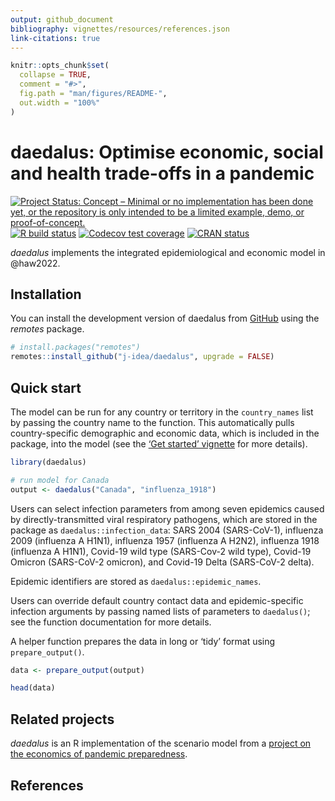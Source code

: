 ```yaml
---
output: github_document
bibliography: vignettes/resources/references.json
link-citations: true
---
```


<!-- README.md is generated from README.Rmd. Please edit that file -->

```r
knitr::opts_chunk$set(
  collapse = TRUE,
  comment = "#>",
  fig.path = "man/figures/README-",
  out.width = "100%"
)
```

# daedalus: Optimise economic, social and health trade-offs in a pandemic

<!-- badges: start -->
[![Project Status: Concept – Minimal or no implementation has been done yet, or the repository is only intended to be a limited example, demo, or proof-of-concept.](https://www.repostatus.org/badges/latest/concept.svg)](https://www.repostatus.org/#concept)
[![R build status](https://github.com/j-idea/daedalus/workflows/R-CMD-check/badge.svg)](https://github.com/j-idea/daedalus/actions/workflows/R-CMD-check.yaml)
[![Codecov test coverage](https://codecov.io/gh/j-idea/daedalus/branch/main/graph/badge.svg)](https://app.codecov.io/gh/j-idea/daedalus?branch=main)
[![CRAN status](https://www.r-pkg.org/badges/version/daedalus)](https://CRAN.R-project.org/package=daedalus)
<!-- badges: end -->

_daedalus_ implements the integrated epidemiological and economic model in @haw2022.

## Installation

You can install the development version of daedalus from [GitHub](https://github.com/) using the _remotes_ package.

``` r
# install.packages("remotes")
remotes::install_github("j-idea/daedalus", upgrade = FALSE)
```

## Quick start

The model can be run for any country or territory in the `country_names` list by passing the country name to the function.
This automatically pulls country-specific demographic and economic data, which is included in the package, into the model (see the ['Get started' vignette](https://jameel-institute.github.io/daedalus/articles/daedalus.html) for more details).

```r
library(daedalus)

# run model for Canada
output <- daedalus("Canada", "influenza_1918")
```

Users can select infection parameters from among seven epidemics caused by directly-transmitted viral respiratory pathogens, which are stored in the package as `daedalus::infection_data`: SARS 2004 (SARS-CoV-1), influenza 2009 (influenza A H1N1), influenza 1957 (influenza A H2N2), influenza 1918 (influenza A H1N1), Covid-19 wild type (SARS-Cov-2 wild type), Covid-19 Omicron (SARS-CoV-2 omicron), and Covid-19 Delta (SARS-CoV-2 delta).

Epidemic identifiers are stored as `daedalus::epidemic_names`.

Users can override default country contact data and epidemic-specific infection arguments by passing named lists of parameters to `daedalus()`; see the function documentation for more details.

A helper function prepares the data in long or 'tidy' format using `prepare_output()`.

```r
data <- prepare_output(output)

head(data)
```

## Related projects

_daedalus_ is an R implementation of the scenario model from a [project on the economics of pandemic preparedness](https://github.com/robj411/p2_drivers).

## References
